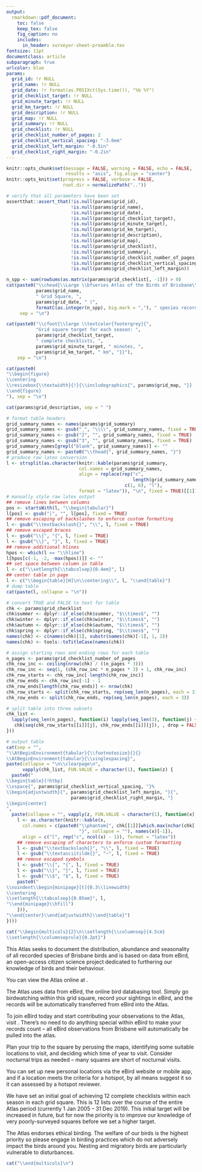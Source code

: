 ```yaml
---
output:
  rmarkdown::pdf_document:
    toc: false
    keep_tex: false
    fig_caption: no
    includes:
      in_header: surveyor-sheet-preamble.tex
fontsize: 11pt
documentclass: article
subparagraph: true
urlcolor: blue
params:
  grid_id: !r NULL
  grid_name: !r NULL
  grid_date: !r format(as.POSIXct(Sys.time()), "%b %Y")
  grid_checklist_target: !r NULL
  grid_minute_target: !r NULL
  grid_km_target: !r NULL
  grid_description: !r NULL
  grid_map: !r NULL
  grid_summary: !r NULL
  grid_checklist: !r NULL
  grid_checklist_number_of_pages: 2
  grid_checklist_vertical_spacing: "-3.0em"
  grid_checklist_left_margin: "-0.5in"
  grid_checklist_right_margin: "-0.2in"
---
```


```r
knitr::opts_chunk$set(message = FALSE, warning = FALSE, echo = FALSE,
                      results = "asis", fig.align = "center")
knitr::opts_knit$set(progress = FALSE, verbose = FALSE,
                     root.dir = normalizePath(".."))
```

```r
# verify that all parameters have been set
assertthat::assert_that(!is.null(params$grid_id),
                        !is.null(params$grid_name),
                        !is.null(params$grid_date),
                        !is.null(params$grid_checklist_target),
                        !is.null(params$grid_minute_target),
                        !is.null(params$grid_km_target),
                        !is.null(params$grid_description),
                        !is.null(params$grid_map),
                        !is.null(params$grid_checklist),
                        !is.null(params$grid_summary),
                        !is.null(params$grid_checklist_number_of_pages),
                        !is.null(params$grid_checklist_vertical_spacing),
                        !is.null(params$grid_checklist_left_margin))
```

```r
n_spp <- sum(rowSums(as.matrix(params$grid_checklist[, -1])) > 0)
cat(paste0("\\chead{\\Large \\bfseries Atlas of the Birds of Brisbane\\\\",
           params$grid_name,
           " Grid Square, ",
           params$grid_date, " (",
           formatC(as.integer(n_spp), big.mark = ","), " species recorded)}"),
     sep = "\n")
```

```r
cat(paste0("\\cfoot{\\large \\textcolor{footergrey}{",
           "Grid square target for each season: ",
           params$grid_checklist_target,
           " complete checklists, ",
           params$grid_minute_target, " minutes, ",
           params$grid_km_target, " km", "}}"),
    sep = "\n")
```
```r
cat(paste0(
"\\begin{figure}
\\centering
\\resizebox{\\textwidth}{!}{\\includegraphics{", params$grid_map, "}}
\\end{figure}
"), sep = "\n")
```

```r
cat(params$grid_description, sep = " ")
```

```r
# format table headers
grid_summary_names <- names(params$grid_summary)
grid_summary_names <- gsub("_", "\\\\", grid_summary_names, fixed = TRUE)
grid_summary_names <- gsub("2", "", grid_summary_names, fixed = TRUE)
grid_summary_names <- gsub("3", "", grid_summary_names, fixed = TRUE)
grid_summary_names[grepl("blank", grid_summary_names)] <- ""
grid_summary_names <- paste0("\\thead{", grid_summary_names, "}")
# produce raw latex conversion
l <- strsplit(as.character(knitr::kable(params$grid_summary,
                           col.names = grid_summary_names,
                           align = replace(rep("c",
                                               length(grid_summary_names)),
                                            c(1, 6), "l"),
                           format = "latex")), "\n", fixed = TRUE)[[1]]
# manually style raw latex output
## remove lines between columns
pos <- startsWith(l, "\\begin{tabular}")
l[pos] <- gsub("|", "", l[pos], fixed = TRUE)
## remove escaping of backslashes to enforce custom formatting
l <- gsub("\\textbackslash{}", "\\", l, fixed = TRUE)
## remove escaped braces
l <- gsub("\\{", "{", l, fixed = TRUE)
l <- gsub("\\}", "}", l, fixed = TRUE)
## remove additional hlines
hpos <- which(l == "\\hline")
l[hpos[c(-1, -2, -max(hpos))]] <- ""
## set space between column in table
l <- c("\\setlength{\\tabcolsep}{0.4em}", l)
## center table in page
l <- c("\\begin{table}[H]\n\\centering\\", l, "\\end{table}")
# dump table
cat(paste(l, collapse = "\n"))
```

\clearpage

\setlength{\footskip}{0.2\footskip}

```r
# convert TRUE and FALSE to text for table
chk <- params$grid_checklist
chk$summer <- dplyr::if_else(chk$summer, "$\\times$", "")
chk$winter <- dplyr::if_else(chk$winter, "$\\times$", "")
chk$autumn <- dplyr::if_else(chk$autumn, "$\\times$", "")
chk$spring <- dplyr::if_else(chk$spring, "$\\times$", "")
names(chk) <- c(names(chk)[1], substr(names(chk)[-1], 1, 2))
names(chk) <- tools::toTitleCase(names(chk))

# assign starting rows and ending rows for each table
n_pages <- params$grid_checklist_number_of_pages
chk_row_inc <- ceiling(nrow(chk) / ((n_pages * 3)))
chk_row_inc <- seq(1, (chk_row_inc * n_pages * 3) + 1, chk_row_inc)
chk_row_starts <- chk_row_inc[-length(chk_row_inc)]
chk_row_ends <- chk_row_inc[-1] - 1
chk_row_ends[length(chk_row_ends)] <- nrow(chk)
chk_row_starts <- split(chk_row_starts, rep(seq_len(n_pages), each = 3))
chk_row_ends <- split(chk_row_ends, rep(seq_len(n_pages), each = 3))

# split table into three subsets
chk_list <-
  lapply(seq_len(n_pages), function(i) lapply(seq_len(3), function(j) {
   chk[seq(chk_row_starts[[i]][j], chk_row_ends[[i]][j]), , drop = FALSE]
}))

# output table
cat(sep = "",
"\\AtBeginEnvironment{tabular}{\\footnotesize}{}{}
\\AtBeginEnvironment{tabular}{\\singlespacing}",
paste(collapse = "\n\\clearpage\n",
      vapply(chk_list, FUN.VALUE = character(1), function(z) {
  paste0("
\\begin{table}[!htbp]
\\vspace{", params$grid_checklist_vertical_spacing, "}%
\\begin{adjustwidth}{", params$grid_checklist_left_margin, "}{",
                        params$grid_checklist_right_margin, "}
\\begin{center}
",
  paste(collapse = "", vapply(z, FUN.VALUE = character(1), function(x) {
    l <- as.character(knitr::kable(x,
      col.names = c(paste0("\\phantom{", chk[[1]][which.max(nchar(chk[[1]]))],
                           "}", collapse = ""), names(x)[-1]),
      align = c("l", rep("c", ncol(x) - 1)), format = "latex"))
    ## remove escaping of characters to enforce custom formatting
    l <- gsub("\\textbackslash{}", "\\", l, fixed = TRUE)
    l <- gsub("\\textasciitilde{}", "~", l, fixed = TRUE)
    ## remove escaped symbols
    l <- gsub("\\{", "{", l, fixed = TRUE)
    l <- gsub("\\}", "}", l, fixed = TRUE)
    l <- gsub("\\$", "$", l, fixed = TRUE)
    paste0("
\\noindent\\begin{minipage}[t]{0.3\\linewidth}
\\centering
\\setlength{\\tabcolsep}{0.05em}", l,
"\\end{minipage}\\hfill")
    })),
"\\end{center}\\end{adjustwidth}\\end{table}")
})))
```

\clearpage

\AtBeginEnvironment{multicols}{\normalsize}{}{}
\AtBeginEnvironment{multicols}{\onehalfspacing}

```r
cat("\\begin{multicols}{2}\n\\setlength{\\columnsep}{4.5cm}
\\setlength{\\columnseprule}{0.2pt}")
```

\section{Contributing to the Atlas}

\subsection{What is the Atlas of the Birds of Brisbane?}

This Atlas seeks to document the distribution, abundance and seasonality of all recorded species of Brisbane birds and is based on data from eBird, an open-access citizen science project dedicated to furthering our knowledge of birds and their behaviour.

You can view the Atlas online at \url{http://brisbanebirds.com}.

\subsection{How do I go about atlassing?}

The Atlas uses data from eBird, the online bird databasing tool. Simply go birdwatching within this grid square, record your sightings in eBird, and the records will be automatically transferred from eBird into the Atlas.

To join eBird today and start contributing your observations to the Atlas, visit \url{www.ebird.org}. There's no need to do anything special within eBird to make your records count -- all eBird observations from Brisbane will automatically be pulled into the atlas.

Plan your trip to the square by perusing the maps, identifying some suitable locations to visit, and deciding which time of year to visit. Consider nocturnal trips as needed -- many squares are short of nocturnal visits.

\subsection{Can I set up new locations?}

You can set up new personal locations via the eBird website or mobile app, and if a location meets the criteria for a hotspot, by all means suggest it so it can assessed by a hotspot reviewer.

\vfill\null
\columnbreak

\subsection{How much effort is enough?}

We have set an initial goal of achieving 12 complete checklists within each season in each grid square. This is 12 lists over the course of the entire Atlas period (currently 1 Jan 2005 -- 31 Dec 2019). This initial target will be increased in future, but for now the priority is to improve our knowledge of very poorly-surveyed squares before we set a higher target.

\subsection{Ethical birding}

The Atlas endorses ethical birding. The welfare of our birds is the highest priority so please engage in birding practices which do not adversely impact the birds around you. Nesting and migratory birds are particularly vulnerable to disturbances.

```r
cat("\\end{multicols}\n")
```
